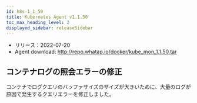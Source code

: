 ```yaml
---
id: k8s-1_1_50
title: Kubernetes Agent v1.1.50
toc_max_heading_level: 2
displayed_sidebar: releaseSidebar
---
```



- リリース：2022-07-20
- Agent download: http://repo.whatap.io/docker/kube_mon_1.1.50.tar

## コンテナログの照会エラーの修正

コンテナでログクエリのバッファサイズのサイズが大きいために、大量のログが原因で発生するクエリエラーを修正しました。
